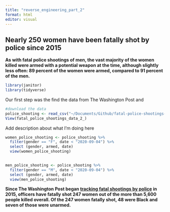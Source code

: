```yaml
---
title: "reverse_engineering_part_2"
format: html
editor: visual
---
```


## Nearly **250 women have been fatally shot by police since 2015**

**As with fatal police shootings of men, the vast majority of the women killed were armed with a potential weapon at the time, although slightly less often: 89 percent of the women were armed, compared to 91 percent of the men.**

```r
library(janitor)
library(tidyverse)
```

Our first step was the find the data from The Washington Post and

```r

#download the data
police_shooting <- read_csv("~/Documents/Github/fatal-police-shootings-data (2).csv")
View(fatal_police_shootings_data_2_)

```

Add description about what I'm doing here

```r

women_police_shooting <- police_shooting %>% 
  filter(gender == "F", date < "2020-09-04") %>% 
  select (gender, armed, date)
  view(women_police_shooting)
  

men_police_shooting <- police_shooting %>% 
  filter(gender == "M", date < "2020-09-04") %>% 
  select (gender, armed, date)
  view(men_police_shooting)

```

**Since The Washington Post began [tracking fatal shootings by police](https://www.washingtonpost.com/graphics/investigations/police-shootings-database/) in 2015, officers have fatally shot 247 women out of the more than 5,600 people killed overall. Of the 247 women fatally shot, 48 were Black and seven of those were unarmed.**

```r

  

```

\
